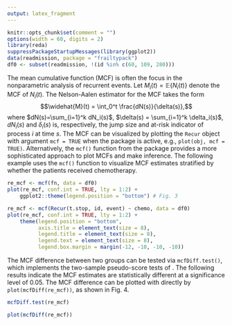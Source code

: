 ```yaml
---
output: latex_fragment
---
```


```r
knitr::opts_chunk$set(comment = "")
options(width = 60, digits = 2)
library(reda)
suppressPackageStartupMessages(library(ggplot2))
data(readmission, package = "frailtypack")
df0 <- subset(readmission, !(id %in% c(60, 109, 280)))
```

The mean cumulative function (MCF) is often the focus in the nonparametric analysis of
recurrent events.
Let $M_i(t)=\mathbb{E}\{N_i(t)\}$ denote the MCF of
$N_i(t)$.  The Nelson-Aalen estimator \citep{nelson2003siam}
for the MCF takes the form
<!--exploring the trend of recurrent events has the form:-->
$$\widehat{M}(t) = \int_0^t \frac{dN(s)}{\delta(s)},$$
where $dN(s)=\sum_{i=1}^k dN_i(s)$, $\delta(s) =
\sum_{i=1}^k \delta_i(s)$, $dN_i(s)$ and $\delta_i(s)$ is, respectively, the
jump size and at-risk indicator of process $i$ at time $s$.
The MCF can be visualized by plotting the `Recur` object with argument
`mcf = TRUE` when the \pkg{reReg} package is active, e.g., `plot(obj, mcf = TRUE)`.
<!--The \pkg{reReg} package also offers the `plotMCF()` function for plotting MCFs
stratified by discrete variables. -->
Alternatively, the `mcf()` function from the \pkg{reda} package provides a more
sophisticated approach to plot MCFs and make inference.
The following example uses the `mcf()` function to visualize MCF estimates
stratified by whether the patients received chemotherapy.
<!-- We may use the `mcf()` function and the associated `plot()` method provided by
the \pkg{reda} package to visualize MCF estimates stratified by whether the
patients received chemotherapy as follows.
Terminal events are ignored here for ease of illustration. -->

```r
re_mcf <- mcf(fn, data = df0)
plot(re_mcf, conf.int = TRUE, lty = 1:2) +
    ggplot2::theme(legend.position = "bottom") # Fig. 3
```

```r
re_mcf <- mcf(Recur(t.stop, id, event) ~ chemo, data = df0)
plot(re_mcf, conf.int = TRUE, lty = 1:2) +
    theme(legend.position = "bottom",
          axis.title = element_text(size = 8),
          legend.title = element_text(size = 8),
          legend.text = element_text(size = 8),
          legend.box.margin = margin(-12, -10, -10, -10))
```
\vspace*{-.3cm}
\begin{figure}[H]
    \centering
    \begin{minipage}{0.245\textwidth}
        \centering
        \includegraphics[scale = .60]{images/plot-sampleMcf-1}
        \caption{Stratified by \texttt{chemo}}
    \end{minipage}\hfill
    \begin{minipage}{0.245\textwidth}
        \centering
        \includegraphics[scale = .45]{images/mcfdiffplot-1}
        \caption{MCF difference}
    \end{minipage}
\end{figure}
<!--The `plot()` method return a `ggplot2` object \citep{hadley2016ggplot2} so that
users may further customize the plot easily.-->
The MCF difference between two groups can be tested
via `mcfDiff.test()`, which implements the two-sample pseudo-score tests of
\citep{cook1996biometrics}.
The following results indicate the MCF estimates are statistically different at
a significance level of 0.05.
The MCF difference can be plotted with directly by `plot(mcfDiff(re_mcf))`,
as shown in Fig. 4.
```r
mcfDiff.test(re_mcf)
```
```r
plot(mcfDiff(re_mcf))
```
